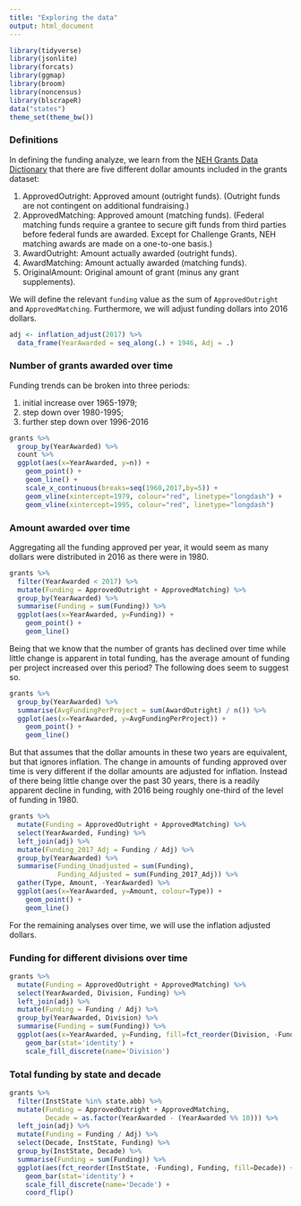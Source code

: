 ```yaml
---
title: "Exploring the data"
output: html_document
---
```


```r
library(tidyverse)
library(jsonlite)
library(forcats)
library(ggmap)
library(broom)
library(noncensus)
library(blscrapeR)
data("states")
theme_set(theme_bw())
```

### Definitions

In defining the funding analyze, we learn from the [NEH Grants Data Dictionary](https://securegrants.neh.gov/Open/data/NEH_GrantsDictionary.pdf) that there are five different dollar amounts included in the grants dataset:

1. ApprovedOutright: Approved amount (outright funds). (Outright funds are not contingent on additional fundraising.) 
2. ApprovedMatching: Approved amount (matching funds). (Federal matching funds require a grantee to secure gift funds from third parties before federal funds are awarded. Except for Challenge Grants, NEH matching awards are made on a one-to-one basis.) 
3. AwardOutright: Amount actually awarded (outright funds). 
4. AwardMatching: Amount actually awarded (matching funds).
5. OriginalAmount: Original amount of grant (minus any grant supplements).

We will define the relevant `funding` value as the sum of `ApprovedOutright` and `ApprovedMatching`. Furthermore, we will adjust funding dollars into 2016 dollars.

```r
adj <- inflation_adjust(2017) %>%
  data_frame(YearAwarded = seq_along(.) + 1946, Adj = .)
```

### Number of grants awarded over time

Funding trends can be broken into three periods: 

1. initial increase over 1965-1979; 
2. step down over 1980-1995; 
3. further step down over 1996-2016

```r
grants %>%
  group_by(YearAwarded) %>%
  count %>%
  ggplot(aes(x=YearAwarded, y=n)) +
    geom_point() +
    geom_line() +
    scale_x_continuous(breaks=seq(1960,2017,by=5)) +
    geom_vline(xintercept=1979, colour="red", linetype="longdash") +
    geom_vline(xintercept=1995, colour="red", linetype="longdash")
```

### Amount awarded over time

Aggregating all the funding approved per year, it would seem as many dollars were distributed in 2016 as there were in 1980.

```r
grants %>%
  filter(YearAwarded < 2017) %>%
  mutate(Funding = ApprovedOutright + ApprovedMatching) %>%
  group_by(YearAwarded) %>%
  summarise(Funding = sum(Funding)) %>%
  ggplot(aes(x=YearAwarded, y=Funding)) +
    geom_point() +
    geom_line()
```

Being that we know that the number of grants has declined over time while little change is apparent in total funding, has the average amount of funding per project increased over this period? The following does seem to suggest so.

```r
grants %>%
  group_by(YearAwarded) %>%
  summarise(AvgFundingPerProject = sum(AwardOutright) / n()) %>%
  ggplot(aes(x=YearAwarded, y=AvgFundingPerProject)) +
    geom_point() +
    geom_line()
```

But that assumes that the dollar amounts in these two years are equivalent, but that ignores inflation. The change in amounts of funding approved over time is very different if the dollar amounts are adjusted for inflation. Instead of there being little change over the past 30 years, there is a readily apparent decline in funding, with 2016 being roughly one-third of the level of funding in 1980.

```r
grants %>%
  mutate(Funding = ApprovedOutright + ApprovedMatching) %>%
  select(YearAwarded, Funding) %>%
  left_join(adj) %>%
  mutate(Funding_2017_Adj = Funding / Adj) %>%
  group_by(YearAwarded) %>%
  summarise(Funding_Unadjusted = sum(Funding),
            Funding_Adjusted = sum(Funding_2017_Adj)) %>%
  gather(Type, Amount, -YearAwarded) %>%
  ggplot(aes(x=YearAwarded, y=Amount, colour=Type)) +
    geom_point() +
    geom_line()
```

For the remaining analyses over time, we will use the inflation adjusted dollars.

### Funding for different divisions over time

```r
grants %>%  
  mutate(Funding = ApprovedOutright + ApprovedMatching) %>%
  select(YearAwarded, Division, Funding) %>%
  left_join(adj) %>%
  mutate(Funding = Funding / Adj) %>%
  group_by(YearAwarded, Division) %>%
  summarise(Funding = sum(Funding)) %>%
  ggplot(aes(x=YearAwarded, y=Funding, fill=fct_reorder(Division, -Funding))) +
    geom_bar(stat='identity') +
    scale_fill_discrete(name='Division') 
```

### Total funding by state and decade

```r
grants %>%
  filter(InstState %in% state.abb) %>%
  mutate(Funding = ApprovedOutright + ApprovedMatching,
         Decade = as.factor(YearAwarded - (YearAwarded %% 10))) %>%
  left_join(adj) %>%
  mutate(Funding = Funding / Adj) %>%
  select(Decade, InstState, Funding) %>%
  group_by(InstState, Decade) %>%
  summarise(Funding = sum(Funding)) %>%
  ggplot(aes(fct_reorder(InstState, -Funding), Funding, fill=Decade)) +
    geom_bar(stat='identity') +
    scale_fill_discrete(name='Decade') +
    coord_flip()
```